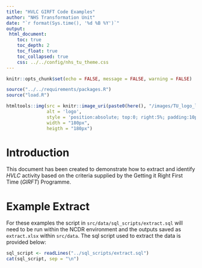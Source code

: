 ```yaml
---
title: "HVLC GIRFT Code Examples"
author: "NHS Transformation Unit"
date: "`r format(Sys.time(), '%d %B %Y')`"
output:
 html_document:
    toc: true
    toc_depth: 2
    toc_float: true
    toc_collapsed: true
    css: ../../config/nhs_tu_theme.css
---
```


```r
knitr::opts_chunk$set(echo = FALSE, message = FALSE, warning = FALSE)

source("../../requirements/packages.R")
source("load.R")

```

```r

htmltools::img(src = knitr::image_uri(paste0(here(), "/images/TU_logo_large.png")), 
               alt = 'logo', 
               style = 'position:absolute; top:0; right:5%; padding:10px;',
               width = "180px",
               heigth = "180px")

```

# Introduction
This document has been created to demonstrate how to extract and identify *HVLC* activity based on the criteria supplied by the Getting it Right First Time (*GIRFT*) Programme.

# Example Extract
For these examples the script in `src/data/sql_scripts/extract.sql` will need to be run within the NCDR environment and the outputs saved as `extract.xlsx` within `src/data`. The sql script used to extract the data is provided below:

```r

sql_script <- readLines("../sql_scripts/extract.sql")
cat(sql_script, sep = "\n")

```


